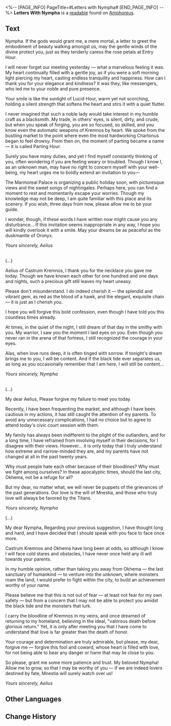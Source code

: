 <%-- [PAGE_INFO]
PageTitle=#Letters with Nympha#
[END_PAGE_INFO] --%>
{{Readable Infobox
|id           = 478
|partIds      = 190791
|title        = Letters With Nympha
|image        = Item Letters with Nympha.png
|world        = Amphoreus
|parts        = 1
|author       = <!--to be added-->
|description  = Letters entrusted to you by the young couple. These words capture every moment from their meeting to falling in love.
|part1        = Letters With Nympha
|source1      = {{cx|Source missing}}
|characters   = 
|factions     = 
}}
'''Letters With Nympha''' is a [[readable]] found on [[Amphoreus]].
<!--
==Location==
{{Map Embed|<map name>|<marker id>}}
-->
==Text==
Nympha. If the gods would grant me, a mere mortal, a letter to greet the embodiment of beauty walking amongst us, may the gentle winds of the divine protect you, just as they tenderly caress the rose petals at Entry Hour.

I will never forget our meeting yesterday &mdash; what a marvelous feeling it was. My heart continually filled with a gentle joy, as if you were a soft morning light piercing my heart, casting endless tranquility and happiness. How can I thank you for your elegance and kindness? It was they, like messengers, who led me to your noble and pure presence.

Your smile is like the sunlight of Lucid Hour, warm yet not scorching, holding a silent strength that softens the heart and stirs it with a quiet flutter.

I never imagined that such a noble lady would take interest in my humble craft as a blacksmith. My trade, in others' eyes, is silent, dirty, and crude, but when you speak of forging, you are so focused, so skilled, and you know even the automatic weapons of Kremnos by heart. We spoke from the bustling market to the point where even the most hardworking Chartonus began to feel drowsy. From then on, the moment of parting became a name &mdash; it is called Parting Hour.

Surely you have many duties, and yet I find myself constantly thinking of you, often wondering if you are feeling weary or troubled. Though I know I, as an unknown man, may have no right to concern myself with your well-being, my heart urges me to boldly extend an invitation to you&mdash;

The Marmoreal Palace is organizing a public holiday soon, with picturesque views and the sweet songs of nightingales. Perhaps here, you can find a moment to rest and momentarily escape your worries. Though my knowledge may not be deep, I am quite familiar with this place and its scenery. If you wish, three days from now, please allow me to be your guide.

I wonder, though, if these words I have written now might cause you any disturbance... If this invitation seems inappropriate in any way, I hope you will kindly overlook it with a smile. May your dreams be as peaceful as the duskmantle of Oronyx.

''Yours sincerely, Aelius''

<br />(...)

Aelius of Castrum Kremnos, I thank you for the necklace you gave me today. Though we have known each other for one hundred and one days and nights, such a precious gift still leaves my heart uneasy.

Please don't misunderstand. I do indeed cherish it &mdash; the splendid and vibrant gem, as red as the blood of a hawk, and the elegant, exquisite chain &mdash; it is just as I cherish you.

I hope you will forgive this bold confession, even though I have told you this countless times already.

At times, in the quiet of the night, I still dream of that day in the smithy with you. My warrior, I saw you the moment I laid eyes on you. Even though you never ran in the arena of that fortress, I still recognized the courage in your eyes.

Alas, when love runs deep, it is often tinged with sorrow. If tonight's dream brings me to you, I will be content. And if the black tide ever separates us, as long as you occasionally remember that I am here, I will still be content...

''Yours sincerely, Nympha''

<br />(...)

My dear Aelius, Please forgive my failure to meet you today.

Recently, I have been frequenting the market, and although I have been cautious in my actions, it has still caught the attention of my parents. To avoid any unnecessary complications, I had no choice but to agree to attend today's civic court session with them.

My family has always been indifferent to the plight of the outlanders, and for a long time, I have refrained from involving myself in their decisions, for I disagree with their views. However... it is only today that I truly understand how extreme and narrow-minded they are, and my parents have not changed at all in the past twenty years.

Why must people hate each other because of their bloodlines? Why must we fight among ourselves? In these apocalyptic times, should the last city, Okhema, not be a refuge for all?

But my dear, no matter what, we will never be puppets of the grievances of the past generations. Our love is the will of Mnestia, and those who truly love will always be favored by the Titans.

''Yours sincerely, Nympha''



(...)

My dear Nympha, Regarding your previous suggestion, I have thought long and hard, and I have decided that I should speak with you face to face once more.

Castrum Kremnos and Okhema have long been at odds, so although I know I will face cold stares and obstacles, I have never once held any ill will towards your parents.

In my humble opinion, rather than taking you away from Okhema &mdash; the last sanctuary of humankind &mdash; to venture into the unknown, where monsters roam the land, I would prefer to fight within the city, to build an achievement worthy of your name.

Please believe me that this is not out of fear &mdash; at least not fear for my own safety &mdash; but from a concern that I may not be able to protect you amidst the black tide and the monsters that lurk.

I carry the bloodline of Kremnos in my veins, and once dreamed of returning to my homeland, believing in the ideal, "valorous death before glorious return." Yet, it is only after meeting you that I have come to understand that love is far greater than the death of honor.

Your courage and determination are truly admirable, but please, my dear, forgive me &mdash; forgive this fool and coward, whose heart is filled with love, for not being able to bear any danger or harm that may lie close to you.

So please, grant me some more patience and trust. My beloved Nympha! Allow me to grow, so that I may be worthy of you &mdash; if we are indeed lovers destined by fate, Mnestia will surely watch over us!

''Yours sincerely, Aelius''

<!--
==Trivia==
* 
-->
==Other Languages==
{{Other Languages
|en   = Letters With Nympha
|zhs  = 与宁芙的往来书信
|zht  = 與寧芙的往來書信
|ja   = ニンフとの往復書簡
|ko   = 님파와 주고받은 편지
|es   = Correspondencia de Ninfe
|fr   = Correspondance avec Nymphe
|ru   = Переписка с Нимфой
|th   = จดหมายโต้ตอบกับ Nympha
|vi   = Thư Từ Qua Lại Với Nympha
|de   = Korrespondenz mit Nympha
|id   = Pertukaran Surat dengan Nympha
|pt   = Cartas Com Nympha
}}

==Change History==
{{Change History|3.0}}